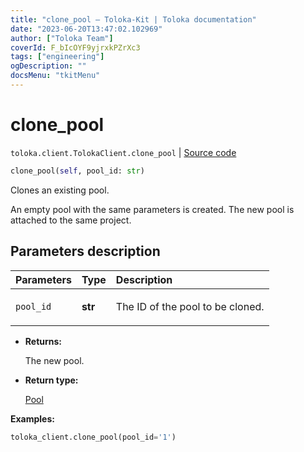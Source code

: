 ```yaml
---
title: "clone_pool — Toloka-Kit | Toloka documentation"
date: "2023-06-20T13:47:02.102969"
author: ["Toloka Team"]
coverId: F_bIcOYF9yjrxkPZrXc3
tags: ["engineering"]
ogDescription: ""
docsMenu: "tkitMenu"
---
```


# clone_pool

`toloka.client.TolokaClient.clone_pool` | [Source code](https://github.com/Toloka/toloka-kit/blob/v1.2.0/src/client/__init__.py#L1524)

```python
clone_pool(self, pool_id: str)
```

Clones an existing pool.

An empty pool with the same parameters is created.
The new pool is attached to the same project.

## Parameters description

| Parameters | Type | Description |
| :----------| :----| :-----------|
`pool_id`|**str**|<p>The ID of the pool to be cloned.</p>

* **Returns:**

  The new pool.

* **Return type:**

  [Pool](/docs/toloka-kit/reference/toloka.client.pool.Pool)

**Examples:**

```python
toloka_client.clone_pool(pool_id='1')
```
